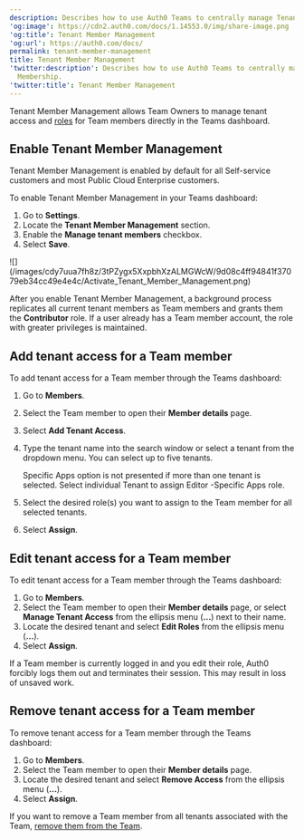 ```yaml
---
description: Describes how to use Auth0 Teams to centrally manage Tenant Membership.
'og:image': https://cdn2.auth0.com/docs/1.14553.0/img/share-image.png
'og:title': Tenant Member Management
'og:url': https://auth0.com/docs/
permalink: tenant-member-management
title: Tenant Member Management
'twitter:description': Describes how to use Auth0 Teams to centrally manage Tenant
  Membership.
'twitter:title': Tenant Member Management
---
```

Tenant Member Management allows Team Owners to manage tenant access and [roles](/docs/get-started/manage-dashboard-access/feature-access-by-role) for Team members directly in the Teams dashboard.

## Enable Tenant Member Management

<Callout icon="file-lines" color="#0EA5E9" iconType="regular">

Tenant Member Management is enabled by default for all Self-service customers and most Public Cloud Enterprise customers.

</Callout>

To enable Tenant Member Management in your Teams dashboard:

1. Go to **Settings**.
2. Locate the **Tenant Member Management** section.
3. Enable the **Manage tenant members** checkbox.
4. Select **Save**.

<Frame>![](/images/cdy7uua7fh8z/3tPZygx5XxpbhXzALMGWcW/9d08c4ff94841f37079eb34cc49e4e4c/Activate_Tenant_Member_Management.png)</Frame>

After you enable Tenant Member Management, a background process replicates all current tenant members as Team members and grants them the **Contributor** role. If a user already has a Team member account, the role with greater privileges is maintained.

## Add tenant access for a Team member

To add tenant access for a Team member through the Teams dashboard:

1. Go to **Members**.
2. Select the Team member to open their **Member details** page.
3. Select **Add Tenant Access**.
4. Type the tenant name into the search window or select a tenant from the dropdown menu. You can select up to five tenants.

   <Callout icon="file-lines" color="#0EA5E9" iconType="regular">

   Specific Apps option is not presented if more than one tenant is selected. Select individual Tenant to assign Editor -Specific Apps role.

   </Callout>
5. Select the desired role(s) you want to assign to the Team member for all selected tenants.
6. Select **Assign**.

## Edit tenant access for a Team member

To edit tenant access for a Team member through the Teams dashboard:

1. Go to **Members**.
2. Select the Team member to open their **Member details** page, or select **Manage Tenant Access** from the ellipsis menu (**...**) next to their name.
3. Locate the desired tenant and select **Edit Roles** from the ellipsis menu (**...**).
4. Select **Assign**.

<Callout icon="file-lines" color="#0EA5E9" iconType="regular">

If a Team member is currently logged in and you edit their role, Auth0 forcibly logs them out and terminates their session. This may result in loss of unsaved work.

</Callout>

## Remove tenant access for a Team member

To remove tenant access for a Team member through the Teams dashboard:

1. Go to **Members**.
2. Select the Team member to open their **Member details** page.
3. Locate the desired tenant and select **Remove Access** from the ellipsis menu (**...**).
4. Select **Assign**.

If you want to remove a Team member from all tenants associated with the Team, [remove them from the Team](/docs/get-started/auth0-teams/team-member-management).